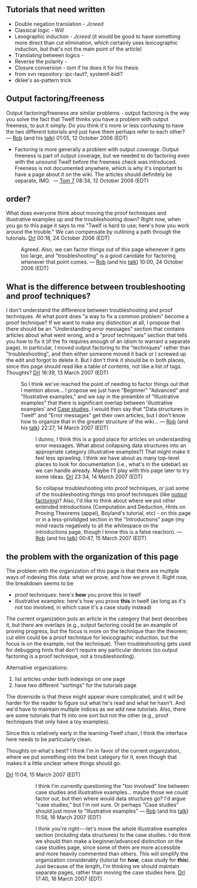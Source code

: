== Tutorials that need written ==

* Double negation translation - ''Jcreed''
* Classical logic - ''Will''
* Lexographic induction - ''Jcreed'' (it would be good to have something more direct than cut elimination, which certainly uses lexicographic induction, but that's not the main point of the article)
* Translating between logics - 
* Reverse the polarity -
* Closure conversion - ''tom'' if he does it for his thesis
* from svn repository: ipc-taut?, systemf-bidi?
* dklee's as-pattern trick

== Output factoring/freeness ==

Output factoring/freeness ''are'' similar problems - output factoring is the way you solve the fact that Twelf thinks you have a problem with output freeness, to put it simply. Do you think it's more or less confusing to have the two different tutorials and just have them perhaps refer to each other? — [[User:rsimmons|Rob]] (and his [[User talk:rsimmons|talk]]) 01:05, 12 October 2006 (EDT)
* Factoring is more generally a problem with output ''coverage''. Output freeness is part of output coverage, but we needed to do factoring even with the unsound Twelf before the freeness check was introduced. Freeness is not documented anywhere, which is why it's important to have a page about it on the wiki. The articles should definitely be separate, IMO. &nbsp;&mdash;&nbsp;[[User:Tom7|Tom 7]] 08:34, 12 October 2006 (EDT)

== order? == 

What does everyone think about moving the proof techniques and illustrative examples up and the troubleshooting down?  Right now, when you go to this page it says to me "Twelf is hard to use; here's how you work around the trouble."
We can compensate by outlining a path through the tutorials.
[[User:Drl|Drl]] 00:18, 24 October 2006 (EDT)

: Agreed. Also, we can factor things out of this page whenever it gets too large, and "troubleshooting" is a good canidate for factoring whenever that point comes. — [[User:rsimmons|Rob]] (and his [[User talk:rsimmons|talk]]) 10:00, 24 October 2006 (EDT)

== What is the difference between troubleshooting and proof techniques? ==

I don't understand the difference between troubleshooting and proof techniques.  At what point does "a way to fix a common problem" become a proof technique?  If we want to make any distinction at all, I propose that there should be an "Understanding error messages" section that contains articles about what went wrong, and a "proof techniques" section that tells you how to fix it (if the fix requires enough of an idiom to warrant a separate page).  In particular, I moved output factoring to the "techniques" rather than "troubleshooting", and then either someone moved it back or I screwed up the edit and forgot to delete it.  But I don't think it should be in both places, since this page should read like a table of contents, not like a list of tags.  Thoughts? [[User:Drl|Drl]] 16:39, 13 March 2007 (EDT)

: So I think we've reached the point of needing to factor things out that I mention above... I propose we just have "Beginner" "Advanced" and "Illustrative examples," and we say in the preamble of "Illustrative examples" that  there is significant overlap between 'illustrative examples' and [[Case studies]]. I would then say that "Data structures in Twelf" and "Error messages" get their own articles, but I don't know how to organize that in the greater structure of the wiki... — [[User:rsimmons|Rob]] (and his [[User talk:rsimmons|talk]]) 22:27, 14 March 2007 (EDT)

:: I dunno, I think this is a good place for articles on understanding error messages.  What about collapsing data structures into an appropriate category (illustrative examples?)  That might make it feel less sprawling.  I think we have about as many top-level places to look for documentation (i.e., what's in the sidebar) as we can handle already.  Maybe I'll play with this page later to try some ideas.  [[User:Drl|Drl]] 23:34, 14 March 2007 (EDT)

::: So collapse troubleshooting into proof techniques, or just some of the troubleshooting things into proof techniques (like [[output factoring]])? Also, I'd like to think about where we put other extended introductions (Computation and Deduction, Hints on Proving Theorems (appel), Boyland's tutorial, etc) - on this page or in a less-privlidged section in the "Introductions" page (my mind reacts negatively to all the whitespace on the introductions page, though I know this is a false reaction). — [[User:rsimmons|Rob]] (and his [[User talk:rsimmons|talk]]) 00:47, 15 March 2007 (EDT)

== the problem with the organization of this page ==

The problem with the organization of this page is that there are multiple ways of indexing this data: what we prove, and how we prove it.  Right now, the breakdown seems to be
* proof techniques: here's '''how''' you prove this in twelf
* illustrative examples: here's how you prove '''this''' in twelf (as long as it's not too involved, in which case it's a case study instead)

The current organization puts an article in the category that best describes it, but there are overlaps (e.g., output factoring could be an example of proving progress, but the focus is more on the technique than the theorem; cut elim could be a proof technique for lexicographic induction, but the focus is on the example, not the technique).  Then troubleshooting gets used for debugging hints that don't require any particular devices (so output factoring is a proof technique, not a troubleshooting).  

Alternative organizations:
# list articles under both indexings on one page
# have two different "sortings" for the tutorials page
The downside is that these might appear more complicated, and it will be harder for the reader to figure out what he's read and what he hasn't.  And we'd have to maintain multiple indices as we add new tutorials.  Also, there are some tutorials that fit into one sort but not the other (e.g., proof techniques that only have a toy examples).

Since this is relatively early in the learning-Twelf chain, I think the interface here needs to be particularly clean.  

Thoughts on what's best?  I think I'm in favor of the current organization, where we put something into the best category for it, even though that makes it a little unclear where things should go.

[[User:Drl|Drl]] 11:04, 15 March 2007 (EDT)

:: I think I'm currently questioning the "too involved" line between case studies and illustrative examples... maybe those we could factor out, but then where would data structures go? I'd argue "case studies," but I'm not sure. Or perhaps "Case studies" should just move to "Illustrative examples" — [[User:rsimmons|Rob]] (and his [[User talk:rsimmons|talk]]) 11:58, 16 March 2007 (EDT)

::: I think you're right---let's move the whole illustrative examples section (including data structures) to the case studies.  I do think we should then make a beginner/advanced distinction on the case studies page, since some of them are more accessible and more heavily commented than others.  This will simplify the organization considerably (tutorial for '''how''', case study for '''this''').  Just because of the length, I'm thinking we should maintain separate pages, rather than moving the case studies here. [[User:Drl|Drl]] 17:40, 16 March 2007 (EDT)